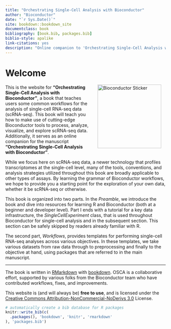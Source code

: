 ```yaml
--- 
title: "Orchestrating Single-Cell Analysis with Bioconductor"
author: "Bioconductor"
date: "`r Sys.Date()`"
site: bookdown::bookdown_site
documentclass: book
bibliography: [book.bib, packages.bib]
biblio-style: apalike
link-citations: yes
description: "Online companion to 'Orchestrating Single-Cell Analysis with Bioconductor' manuscript by the Bioconductor team."
---
```


# Welcome {-}

<a href="https://bioconductor.org"><img src="_img/bioconductor-sticker.png" width="200" alt="Bioconductor Sticker" align="right" style="margin: 0 1em 0 1em" /></a> 

This is the website for __"Orchestrating Single-Cell Analysis with Bioconductor"__, a book that teaches users some common workflows for the analysis of single-cell RNA-seq data (scRNA-seq). This book will teach you how to make use of cutting-edge Bioconductor tools to process, analyze, visualize, and explore scRNA-seq data. Additionally, it serves as an online companion for the manuscript __"Orchestrating Single-Cell Analysis with Bioconductor"__. 

While we focus here on scRNA-seq data, a newer technology that profiles transcriptomes at the single-cell level, many of the tools, conventions, and analysis strategies utilized throughout this book are broadly applicable to other types of assays. By learning the grammar of Bioconductor workflows, we hope to provide you a starting point for the exploration of your own data, whether it be scRNA-seq or otherwise. 

This book is organized into two parts. In the _Preamble_, we introduce the book and dive into resources for learning R and Bioconductor (both at a beginner and developer level). Part I ends with a tutorial for a key data infrastructure, the _SingleCellExperiment_ class, that is used throughout Bioconductor for single-cell analysis and in the subsequent section. This section can be safely skipped by readers already familiar with R.

The second part, _Workflows_, provides templates for performing single-cell RNA-seq analyses across various objectives. In these templates, we take various datasets from raw data through to preprocessing and finally to the objective at hand, using packages that are referred to in the main manuscript.

---

The book is written in [RMarkdown](https://rmarkdown.rstudio.com) with [bookdown](https://bookdown.org). OSCA is a collaborative effort, supported by various folks from the Bioconductor team who have contributed workflows, fixes, and improvements.

This website is (and will always be) __free to use__, and is licensed under the [Creative Commons Attribution-NonCommercial-NoDerivs 3.0](http://creativecommons.org/licenses/by-nc-nd/3.0/us/) License.


```r
# automatically create a bib database for R packages
knitr::write_bib(c(
  .packages(), 'bookdown', 'knitr', 'rmarkdown'
), 'packages.bib')
```
